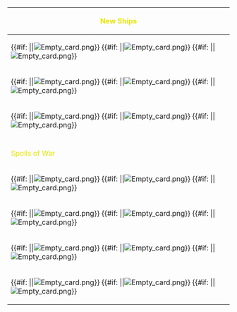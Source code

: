 
{| cellspacing="5" cellpadding="0" style="width:600px; margin:0px; background:#396; text-align:center;"
! colspan="3" | <font size=3 color=#e6e600> New Ships 
|-
| {{#if: {{{A1|None}}}|{{ShipBattleCardKai|{{{A1|None}}}}}|[[File:Empty card.png]]}} {{#if: {{{A2|None}}}|{{ShipBattleCardKai|{{{A2|None}}}}}|[[File:Empty card.png]]}} {{#if: {{{A3|None}}}|{{ShipBattleCardKai|{{{A3|None}}}}}|[[File:Empty card.png]]}}
|-
| {{#if: {{{B1|None}}}|{{ShipBattleCardKai|{{{B1|None}}}}}|[[File:Empty card.png]]}} {{#if: {{{B2|None}}}|{{ShipBattleCardKai|{{{B2|None}}}}}|[[File:Empty card.png]]}} {{#if: {{{B3|None}}}|{{ShipBattleCardKai|{{{B3|None}}}}}|[[File:Empty card.png]]}}
|-
| {{#if: {{{C1|None}}}|{{ShipBattleCardKai|{{{C1|None}}}}}|[[File:Empty card.png]]}} {{#if: {{{C2|None}}}|{{ShipBattleCardKai|{{{C2|None}}}}}|[[File:Empty card.png]]}} {{#if: {{{C3|None}}}|{{ShipBattleCardKai|{{{C3|None}}}}}|[[File:Empty card.png]]}}
|-
|
|-
! colspan="3" | <font size=3 color=#e6e600> Spoils of War
|-
| 
{{#if: {{{S1|None}}}|{{ShipBattleCardKai|{{{S1|None}}}}}|[[File:Empty card.png]]}} 
{{#if: {{{S2|None}}}|{{ShipBattleCardKai|{{{S2|None}}}}}|[[File:Empty card.png]]}} 
{{#if: {{{S3|None}}}|{{ShipBattleCardKai|{{{S3|None}}}}}|[[File:Empty card.png]]}}
|-
| 
{{#if: {{{S4|None}}}|{{ShipBattleCardKai|{{{S4|None}}}}}|[[File:Empty card.png]]}} 
{{#if: {{{S5|None}}}|{{ShipBattleCardKai|{{{S5|None}}}}}|[[File:Empty card.png]]}} 
{{#if: {{{S6|None}}}|{{ShipBattleCardKai|{{{S6|None}}}}}|[[File:Empty card.png]]}}
|-
| 
{{#if: {{{S7|None}}}|{{ShipBattleCardKai|{{{S7|None}}}}}|[[File:Empty card.png]]}}
{{#if: {{{S8|None}}}|{{ShipBattleCardKai|{{{S8|None}}}}}|[[File:Empty card.png]]}} 
{{#if: {{{S9|None}}}|{{ShipBattleCardKai|{{{S9|None}}}}}|[[File:Empty card.png]]}}
|-
| 
{{#if: {{{S10|None}}}|{{ShipBattleCardKai|{{{S10|None}}}}}|[[File:Empty card.png]]}}
{{#if: {{{S11|None}}}|{{ShipBattleCardKai|{{{S11|None}}}}}|[[File:Empty card.png]]}} 
{{#if: {{{S12|None}}}|{{ShipBattleCardKai|{{{S12|None}}}}}|[[File:Empty card.png]]}}
|}

<!---
{{ZelSpoil
|A1=
|A2=
|A3=
|B1=
|B2=
|B3=
}}
--->